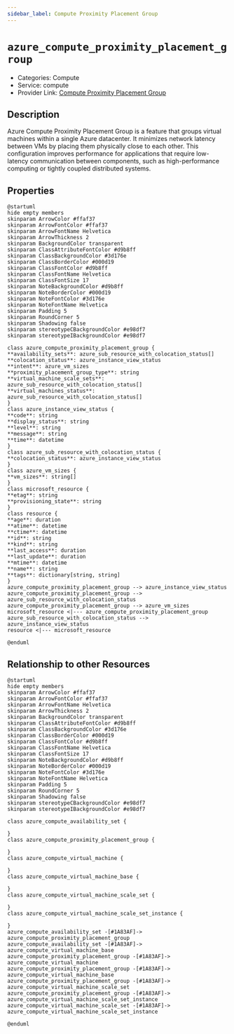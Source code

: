 ```yaml
---
sidebar_label: Compute Proximity Placement Group
---
```


# `azure_compute_proximity_placement_group`

- Categories: Compute
- Service: compute
- Provider Link: [Compute Proximity Placement Group](https://learn.microsoft.com/en-us/azure/virtual-machines/co-location)

## Description
Azure Compute Proximity Placement Group is a feature that groups virtual machines within a single Azure datacenter. It minimizes network latency between VMs by placing them physically close to each other. This configuration improves performance for applications that require low-latency communication between components, such as high-performance computing or tightly coupled distributed systems.

## Properties
<ZoomPanPinch>

```kroki imgType="plantuml" imgAlt="Diagram of Compute Proximity Placement Group data model"
@startuml
hide empty members
skinparam ArrowColor #ffaf37
skinparam ArrowFontColor #ffaf37
skinparam ArrowFontName Helvetica
skinparam ArrowThickness 2
skinparam BackgroundColor transparent
skinparam ClassAttributeFontColor #d9b8ff
skinparam ClassBackgroundColor #3d176e
skinparam ClassBorderColor #000d19
skinparam ClassFontColor #d9b8ff
skinparam ClassFontName Helvetica
skinparam ClassFontSize 17
skinparam NoteBackgroundColor #d9b8ff
skinparam NoteBorderColor #000d19
skinparam NoteFontColor #3d176e
skinparam NoteFontName Helvetica
skinparam Padding 5
skinparam RoundCorner 5
skinparam Shadowing false
skinparam stereotypeCBackgroundColor #e98df7
skinparam stereotypeIBackgroundColor #e98df7

class azure_compute_proximity_placement_group {
**availability_sets**: azure_sub_resource_with_colocation_status[]
**colocation_status**: azure_instance_view_status
**intent**: azure_vm_sizes
**proximity_placement_group_type**: string
**virtual_machine_scale_sets**: azure_sub_resource_with_colocation_status[]
**virtual_machines_status**: azure_sub_resource_with_colocation_status[]
}
class azure_instance_view_status {
**code**: string
**display_status**: string
**level**: string
**message**: string
**time**: datetime
}
class azure_sub_resource_with_colocation_status {
**colocation_status**: azure_instance_view_status
}
class azure_vm_sizes {
**vm_sizes**: string[]
}
class microsoft_resource {
**etag**: string
**provisioning_state**: string
}
class resource {
**age**: duration
**atime**: datetime
**ctime**: datetime
**id**: string
**kind**: string
**last_access**: duration
**last_update**: duration
**mtime**: datetime
**name**: string
**tags**: dictionary[string, string]
}
azure_compute_proximity_placement_group --> azure_instance_view_status
azure_compute_proximity_placement_group --> azure_sub_resource_with_colocation_status
azure_compute_proximity_placement_group --> azure_vm_sizes
microsoft_resource <|--- azure_compute_proximity_placement_group
azure_sub_resource_with_colocation_status --> azure_instance_view_status
resource <|--- microsoft_resource

@enduml
```

</ZoomPanPinch>


## Relationship to other Resources
<ZoomPanPinch>

```kroki imgType="plantuml" imgAlt="Diagram of Compute Proximity Placement Group resource relationships"
@startuml
hide empty members
skinparam ArrowColor #ffaf37
skinparam ArrowFontColor #ffaf37
skinparam ArrowFontName Helvetica
skinparam ArrowThickness 2
skinparam BackgroundColor transparent
skinparam ClassAttributeFontColor #d9b8ff
skinparam ClassBackgroundColor #3d176e
skinparam ClassBorderColor #000d19
skinparam ClassFontColor #d9b8ff
skinparam ClassFontName Helvetica
skinparam ClassFontSize 17
skinparam NoteBackgroundColor #d9b8ff
skinparam NoteBorderColor #000d19
skinparam NoteFontColor #3d176e
skinparam NoteFontName Helvetica
skinparam Padding 5
skinparam RoundCorner 5
skinparam Shadowing false
skinparam stereotypeCBackgroundColor #e98df7
skinparam stereotypeIBackgroundColor #e98df7

class azure_compute_availability_set {

}
class azure_compute_proximity_placement_group {

}
class azure_compute_virtual_machine {

}
class azure_compute_virtual_machine_base {

}
class azure_compute_virtual_machine_scale_set {

}
class azure_compute_virtual_machine_scale_set_instance {

}
azure_compute_availability_set -[#1A83AF]-> azure_compute_proximity_placement_group
azure_compute_availability_set -[#1A83AF]-> azure_compute_virtual_machine_base
azure_compute_proximity_placement_group -[#1A83AF]-> azure_compute_virtual_machine
azure_compute_proximity_placement_group -[#1A83AF]-> azure_compute_virtual_machine_base
azure_compute_proximity_placement_group -[#1A83AF]-> azure_compute_virtual_machine_scale_set
azure_compute_proximity_placement_group -[#1A83AF]-> azure_compute_virtual_machine_scale_set_instance
azure_compute_virtual_machine_scale_set -[#1A83AF]-> azure_compute_virtual_machine_scale_set_instance

@enduml
```

</ZoomPanPinch>




